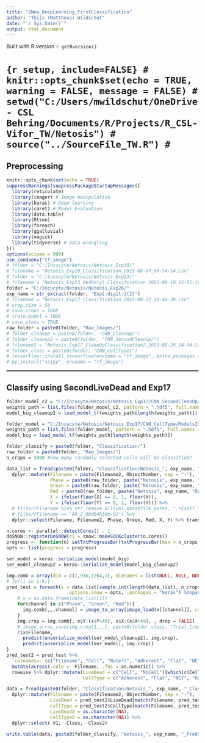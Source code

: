 ```yaml
---
title: "2New_DeepLearning_FirstClassification"
author: "Thijs (Mattheus) Wildschut"
date: "`r Sys.Date()`"
output: html_document
---
```


Built with R version `r getRversion()`

# ```{r setup, include=FALSE}
# knitr::opts_chunk$set(echo = TRUE, warning = FALSE, message = FALSE)
# setwd("C:/Users/mwildschut/OneDrive - CSL Behring/Documents/R/Projects/R_CSL-Vifor_TW/Netosis")
# source("../SourceFile_TW.R")
# ```

## Preprocessing
```r
knitr::opts_chunk$set(echo = TRUE)
suppressWarnings(suppressPackageStartupMessages({
  library(reticulate)
  library(imager) # Image manipulation
  library(keras) # Deep learning
  library(caret) # Model Evaluation
  library(data.table)
  library(Rtsne)
  library(foreach)
  library(ggalluvial)
  library(magick)
  library(tidyverse) # Data wrangling
}))
options(scipen = 999)
use_condaenv("tf_image")
# folder = "C:/Incucyte/Netosis/Netosis_Exp10/"
# filename = "Netosis_Exp10_Classification_2023-08-07_09-54-14.csv"
# folder = "C:/Incucyte/Netosis/Netosis_Exp13/"
# filename = "Netosis_Exp13_RedOnly3_Classification_2023-08-10_15-51-16.csv"
folder = "C:/Incucyte/Netosis/Netosis_Exp26/"
exp_name = str_extract(folder, "Exp[:digit:]{2}")
# filename = "Netosis_Exp17_Classification_2023-08-22_10-44-39.csv"
# crop.size = 50
# save.crops = TRUE
# train.model = TRUE
# save.plots = TRUE
raw_folder = paste0(folder, "Raw_Images/")
# folder_cleanup = paste0(folder, "CNN_CleanUp/")
# folder_cleanup2 = paste0(folder, "CNN_SecondCleanUp/")
# filename2 = "Netosis_Exp17_CleanUpClassification2_2023-08-29_14-34-21.csv"
# folder_class = paste0(folder, "CNN_CellType/")
# tensorflow::install_tensorflow(envname = "tf_image", extra_packages = "pillow")
# py_install("scipy", envname = "tf_image")

```
<hr style="border:1px solid gray"></hr>

## Classify using SecondLiveDead and  Exp17
```r
folder_model_c2 = "C:/Incucyte/Netosis/Netosis_Exp17/CNN_SecondCleanUp/Models/"
weights_path = list.files(folder_model_c2, pattern = ".hdf5", full.names = TRUE)
model_big_cleanup2 = load_model_tf(weights_path[length(weights_path)])

folder_model = "C:/Incucyte/Netosis/Netosis_Exp17/CNN_CellType/Models2"
weights_path = list.files(folder_model, pattern = ".hdf5", full.names = TRUE)
model_big = load_model_tf(weights_path[length(weights_path)])

folder_classify = paste0(folder, "Classification/")
raw_folder = paste0(folder, "Raw_Images/")
n_crops = 5000 #how many randomly selected cells will be classified?

data_list = fread(paste0(folder, "Classification/Netosis_", exp_name, "_Classification.csv")) %>%
  dplyr::mutate(Filename = paste(Filename2, ObjectNumber, sep = "-"),
                Phase = paste0(raw_folder, paste("Netosis", exp_name, "Phase", Filename2, sep = "_"), ".png"),
                Green = paste0(raw_folder, paste("Netosis", exp_name, "Green", Filename2, sep = "_"), ".png"),
                Red = paste0(raw_folder, paste("Netosis", exp_name, "Red", Filename2, sep = "_"), ".png"),
                X = ifelse(floor(X) == 0, 1, floor(X)),
                Y = ifelse(floor(Y) == 0, 1, floor(Y))) %>%
  # filter(Filename %in% str_remove_all(val_data$file_paths, ".*Exp17_|.png")) %>%
  # filter(Filename == "A9_2_00d04h30m-92") %>%
  dplyr::select(Filename, Filename2, Phase, Green, Red, X, Y) %>% transpose %>% as.list

n.cores <- parallel::detectCores() - 1
doSNOW::registerDoSNOW(cl = snow::makeSOCKcluster(n.cores))
progress <- function(n) setTxtProgressBar(txtProgressBar(max = n_crops, style = 3), n) #length(data_list)
opts <- list(progress = progress)

ser_model = keras::serialize_model(model_big)
ser_model_cleanup2 = keras::serialize_model(model_big_cleanup2)

img.comb = array(dim = c(1,936,1264,3), dimnames = list(NULL, NULL, NULL, c("Phase", "Green", "Red")))
# for(i in 1:8){
pred_test = foreach(x = data_list[sample.int(length(data_list), n_crops)], .combine = rbind.data.frame, .multicombine = TRUE, 
                      .options.snow = opts, .packages = "keras") %dopar% {
    # x = as.data.frame(data_list[1])
    for(channel in c("Phase", "Green", "Red")){
      img.comb[,,,channel] = image_to_array(image_load(x[[channel]], color_mode = "grayscale"))
    }
    img.crop = img.comb[, x$Y:(x$Y+49), x$X:(x$X+49), , drop = FALSE]
    # image_array_save(img.crop[1,,,], paste0(folder_class, "Trial_Crop.png"))
    c(x$Filename, 
      predict(unserialize_model(ser_model_cleanup2), img.crop),
      predict(unserialize_model(ser_model), img.crop))
}
pred_test2 = pred_test %>%
  `colnames<-`(c("Filename", "Cell", "NoCell", "Adherent", "Flat", "NET", "Round")) %>%
  mutate(across(.cols = -Filename, .fns = as.numeric)) %>%
  rowwise %>% dplyr::mutate(LiveDead = c("Cell", "NoCell")[which(c(Cell, NoCell) == max(c(Cell, NoCell)))],
                            CellType = c("Adherent", "Flat", "NET", "Round")[which(c(Adherent, Flat, NET, Round) == max(c(Adherent, Flat, NET, Round)))])

data = fread(paste0(folder, "Classification/Netosis_", exp_name, "_Classification.csv")) %>%
  dplyr::mutate(Filename = paste(Filename2, ObjectNumber, sep = "-"),
                LiveDead = pred_test2$LiveDead[match(Filename, pred_test2$Filename)],
                CellType = pred_test2$CellType[match(Filename, pred_test2$Filename)],
                LiveDead2 = as.character(NA), 
                CellType2 = as.character(NA)) %>%
  dplyr::select(-V1, -Class, -Class2)

write.table(data, paste0(folder_classify, "Netosis_", exp_name, "_Prediction.csv"), sep = ",", row.names = FALSE)

```